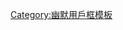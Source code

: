 {{Userbox
  |border-c = #000000
  |border-s = 1
  |id-c     = #FFFFFF
  |id-s     = 12
  |id-fc    = #000000
  |info-c   = #FF4500
  |info-s   = 10
  |info-fc  = #FFFFFF
  |id       = 20月<br>1日</br>
  |info     = '''警告！'''這個用户生于20月1日，已经穿越了！！！
  |usercategory=生于20月1日的维基人
}}
<noinclude>
[[Category:幽默用戶框模板]]
</noinclude>
